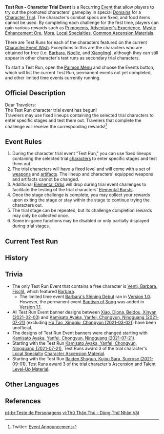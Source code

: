 {{Terminology Infobox
|type = Recurring Events
}}
'''Test Run - Character Trial Event''' is a Recurring [[Event]] that allow players to try out the promoted characters' gameplay in special [[Domains]] for a [[Character Trial]]. The character's combat specs are fixed, and food items cannot be used. By completing each challenge for the first time, players can gain various rewards such as [[Primogem]]s, [[Adventurer's Experience]], [[Mystic Enhancement Ore]], [[Mora]], [[Local Specialties]], [[Common Ascension Materials]].

There are Test Runs for each of the characters featured on the current [[Character Event Wish]]. Exceptions to this are the characters who are obtained for free (i.e. [[Barbara]], [[Noelle]], and [[Xiangling]]), although they can still appear in other character's test runs as secondary trial characters.

To start a Test Run, open the [[Paimon Menu]] and choose the Events button, which will list the current Test Run, permanent events not yet completed, and other limited time events currently running.

==Official Description==
Dear Travelers:<br />The Test Run character trial event has begun!<br />Travelers may use fixed lineups containing the selected trial characters to enter specific stages and test them out. Travelers that complete the challenge will receive the corresponding rewards!<ref>Twitter: [https://twitter.com/GenshinImpact/status/1310564920484917249 Event Announcement]</ref>

==Event Rules==
# During the character trial event "Test Run," you can use fixed lineups containing the selected trial [[characters]] to enter specific stages and test them out.
# The trial characters will have a fixed level and will come with a set of [[weapons]] and [[artifacts]]. The lineup and characters' equipped weapons and artifacts cannot be changed.
# Additional [[Elemental Orb]]s will drop during trial event challenges to facilitate the testing of the trial characters' [[Elemental Burst]]s.
# Once the stage challenge is complete, you may collect your rewards upon exiting the stage or stay within the stage to continue trying the characters out.
# The trial stage can be repeated, but its challenge completion rewards may only be collected once.
# Some in-game functions may be disabled or only partially displayed during trial stages.

==Current Test Run==
{{Transclude|Test Run - Character Trial Event/2022-08-02|main=1}}
<!--
==Upcoming Test Run==
{{Transclude|Test Run - Character Trial Event/2022-08-24|main=1}}
-->

==History==
{{Event History Table}}

==Trivia==
*The only Test Run Event that contains a free character is [[Test Run - Character Trial Event/2020-09-28|Venti, Barbara, Fischl]], which featured [[Barbara]].
**The limited time event [[Barbara's Shining Debut]] ran in [[Version 1.0]]. However, the permanent event [[Baptism of Song]] was added in [[Version 1.1]].
*All Test Run Event banner designs between [[Test Run - Character Trial Event/2021-02-03|Xiao, Diona, Beidou, Xinyan (2021-02-03)]] and [[Test Run - Character Trial Event/2021-07-21|Kamisato Ayaka, Yanfei, Chongyun, Ningguang (2021-07-21)]] (excluding [[Test Run - Character Trial Event/2021-03-02|Hu Tao, Xingqiu, Chongyun (2021-03-02)]]) have been unofficial.
*The designs of Test Run Event banners were changed starting with [[Test Run - Character Trial Event/2021-07-21|Kamisato Ayaka, Yanfei, Chongyun, Ningguang (2021-07-21)]].
*Starting with the Test Run [[Test Run - Character Trial Event/2021-07-21|Kamisato Ayaka, Yanfei, Chongyun, Ningguang (2021-07-21)]], Test Runs award 3 of the trial character's [[Local Specialty]] [[Character Ascension Material]].
*Starting with the Test Run [[Test Run - Character Trial Event/2021-09-01|Raiden Shogun, Kujou Sara, Sucrose (2021-09-01)]], Test Runs award 3 of the trial character's [[Character Ascension Materials|Ascension]] and [[Talent Level-Up Material]].

==Other Languages==
{{Other Languages
|en      = Test Run
|zhs     = 且试身手
|zhs_rm  = Qiě Shì Shēnshǒu
|zht     = 且試身手
|zht_rm  = Qiě Shì Shēnshǒu
|zh_tl   = Brief Skill Test
|ja      = 腕試し
|ja_rm   = Udedameshi
|ja_tl   = Test of Skill
|ko      = 솜씨 시험
|ko_rm   = Somssi Siheom
|ko_tl   = Ability Test
|es      = Nuevas sensaciones
|es_tl   = New Sensations
|fr      = Essayer, c'est adopter
|fr_tl   = To Try, Is to Adopt
|ru      = Тестовый забег
|ru_tl   = 
|th      = ทดสอบพรสวรรค์
|th_rm   = 
|th_tl   = 
|vi      = Thử Thân Thủ
|vi_tl   = 
|de      = Probelauf
|de_tl   = Test Run
|id      = Coba Karakter
|id_tl   = Try the Character
|pt      = Teste de Personagens
|pt_tl   = 
}}

==References==
{{Reflist}}

[[pt-br:Teste de Personagens]]
[[vi:Thử Thân Thủ - Dùng Thử Nhân Vật]]